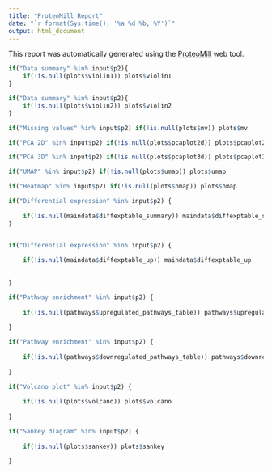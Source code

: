 ```yaml
---
title: "ProteoMill Report"
date: "`r format(Sys.time(), '%a %d %b, %Y')`"
output: html_document
---
```


This report was automatically generated using the [ProteoMill](https://proteomill.com/) web tool.


```r

if("Data summary" %in% input$p2){
	if(!is.null(plots$violin1)) plots$violin1
}

```

```r

if("Data summary" %in% input$p2){
	if(!is.null(plots$violin2)) plots$violin2
}

```


```r

if("Missing values" %in% input$p2) if(!is.null(plots$mv)) plots$mv

```

```r

if("PCA 2D" %in% input$p2) if(!is.null(plots$pcaplot2d)) plots$pcaplot2d

```

```r

if("PCA 3D" %in% input$p2) if(!is.null(plots$pcaplot3d)) plots$pcaplot3d

```

```r

if("UMAP" %in% input$p2) if(!is.null(plots$umap)) plots$umap

```

```r

if("Heatmap" %in% input$p2) if(!is.null(plots$hmap)) plots$hmap

```


```r

if("Differential expression" %in% input$p2) {
	
	if(!is.null(maindata$diffexptable_summary)) maindata$diffexptable_summary
}



```

```r

if("Differential expression" %in% input$p2) {
	
	if(!is.null(maindata$diffexptable_up)) maindata$diffexptable_up
	
	
}


```


```r

if("Pathway enrichment" %in% input$p2) {
	
	if(!is.null(pathways$upregulated_pathways_table)) pathways$upregulated_pathways_table
	
}


```

```r

if("Pathway enrichment" %in% input$p2) {
	
	if(!is.null(pathways$downregulated_pathways_table)) pathways$downregulated_pathways_table
	
}

```

```r

if("Volcano plot" %in% input$p2) {
	
	if(!is.null(plots$volcano)) plots$volcano
	
}

```

```r

if("Sankey diagram" %in% input$p2) {
	
	if(!is.null(plots$sankey)) plots$sankey
	
}

```


